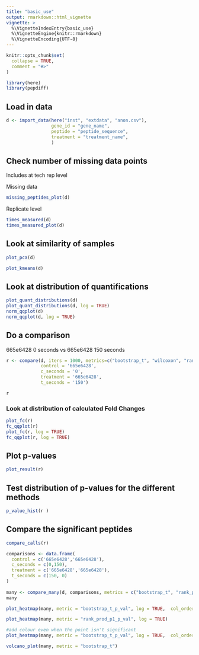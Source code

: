 ```yaml
---
title: "basic_use"
output: rmarkdown::html_vignette
vignette: >
  %\VignetteIndexEntry{basic_use}
  %\VignetteEngine{knitr::rmarkdown}
  %\VignetteEncoding{UTF-8}
---
```


```r
knitr::opts_chunk$set(
  collapse = TRUE,
  comment = "#>"
)
```

```r
library(here)
library(pepdiff)
```

## Load in data
```r
d <- import_data(here("inst", "extdata", "anon.csv"),
                 gene_id = "gene_name",
                 peptide = "peptide_sequence",
                 treatment = "treatment_name",
                 )

```

## Check number of missing data points

Includes at tech rep level

Missing data

```r
missing_peptides_plot(d)
```

Replicate level
```r

times_measured(d)
times_measured_plot(d)
```


## Look at similarity of samples


```r
plot_pca(d)

plot_kmeans(d)
```

## Look at distribution of quantifications

```r
plot_quant_distributions(d)
plot_quant_distributions(d, log = TRUE)
norm_qqplot(d)
norm_qqplot(d, log = TRUE)
```


## Do a comparison

665e6428 0 seconds vs 665e6428 150 seconds

```r
r <- compare(d, iters = 1000, metrics=c("bootstrap_t", "wilcoxon", "rank_product"), 
             control = '665e6428', 
             c_seconds = '0', 
             treatment = '665e6428', 
             t_seconds = '150')

r
```



### Look at distribution of calculated Fold Changes

```r
plot_fc(r)
fc_qqplot(r)
plot_fc(r, log = TRUE)
fc_qqplot(r, log = TRUE)
```



## Plot p-values

```r
plot_result(r)
```


## Test distribution of p-values for the different methods


```r
p_value_hist(r )
```



## Compare the significant peptides



```r
compare_calls(r)
```

```r
comparisons <- data.frame(
  control = c('665e6428','665e6428'),
  c_seconds = c(0,150),
  treatment = c('665e6428','665e6428'),
  t_seconds = c(150, 0)
)
  
many <- compare_many(d, comparisons, metrics = c("bootstrap_t", "rank_product"))
many
```

```r
plot_heatmap(many, metric = "bootstrap_t_p_val", log = TRUE,  col_order = c("665e6428_150-665e6428_0", "665e6428_0-665e6428_150"))

plot_heatmap(many, metric = "rank_prod_p1_p_val", log = TRUE)
```

```r
#add colour even when the point isn't significant
plot_heatmap(many, metric = "bootstrap_t_p_val", log = TRUE,  col_order = c("665e6428_150-665e6428_0", "665e6428_0-665e6428_150") )
```

```r
volcano_plot(many, metric = "bootstrap_t")
```

